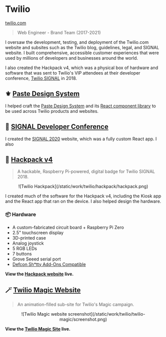 # Twilio

<Thick>[twilio.com](https://twilio.com/)</Thick>

> Web Engineer - Brand Team (2017-2021)

I oversaw the development, testing, and deployment of the Twilio.com website and subsites such as the Twilio blog, guidelines, legal, and SIGNAL website. I built comprehensive, accessible customer experiences that were used by millions of developers and businesses around the world.

I also created the Hackpack v4, which was a physical box of hardware and software that was sent to Twilio's VIP attendees at their developer conference, [Twilio SIGNAL](https://signal.twilio.com) in 2018.

## ⚜️ [Paste Design System](https://paste.twilio.design)

I helped craft the [Paste Design System](https://paste.twilio.design) and its [React component library](https://paste.twilio.design/components) to be used across Twilio products and websites.

## 🎉 [SIGNAL Developer Conference](https://signal.twilio.com)

I created the [SIGNAL 2020](https://signal.twilio.com) website, which was a fully custom React app. I also

## 🤖 [Hackpack v4](https://hackpack.cc)

> A hackable, Raspberry Pi-powered, digital badge for Twilio SIGNAL 2018.

<Center className="max-w-sm mx-auto">
	![Twilio Hackpack](/static/work/twilio/hackpack/hackpack.png)
</Center>

I created much of the software for the Hackpack v4, including the Kiosk app and the React app that ran on the device. I also helped design the hardware.

### 📦 Hardware

- A custom-fabricated circuit board + Raspberry Pi Zero
- 2.5" touchscreen display
- 3D-printed case
- Analog joystick
- 5 RGB LEDs
- 7 buttons
- Grove Seeed serial port
- [Defcon Sh*tty Add-Ons Compatible](https://www.tindie.com/products/lithochasm/corgibutt-sao-badgelife-addon-new-for-sao-v2v169/)

**View the [Hackpack website](https://hackpack.cc) live.**

## 🪄 [Twilio Magic Website](/static/work/twilio/twilio-magic/index.html)

> An animation-filled sub-site for Twilio's Magic campaign.


<Center>
	![Twilio Magic website screenshot](/static/work/twilio/twilio-magic/screenshot.png)
</Center>

**View the [Twilio Magic Site](/static/work/twilio/twilio-magic/index.html) live.**
